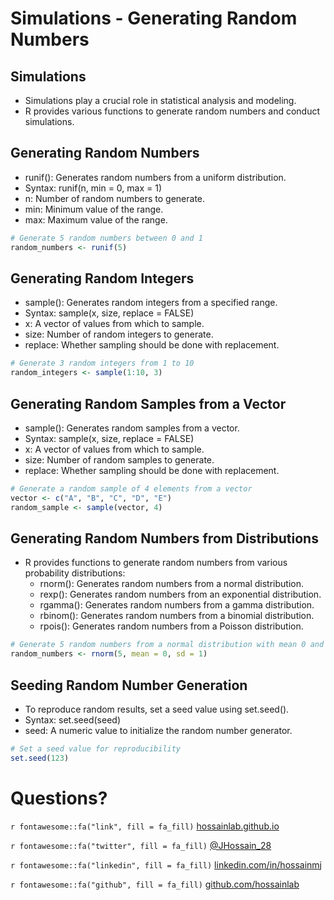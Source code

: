 # Simulations - Generating Random Numbers 

## Simulations
- Simulations play a crucial role in statistical analysis and modeling.
- R provides various functions to generate random numbers and conduct simulations.

## Generating Random Numbers
- runif(): Generates random numbers from a uniform distribution.
- Syntax: runif(n, min = 0, max = 1)
- n: Number of random numbers to generate.
- min: Minimum value of the range.
- max: Maximum value of the range.

```r
# Generate 5 random numbers between 0 and 1
random_numbers <- runif(5)
```

## Generating Random Integers
- sample(): Generates random integers from a specified range.
- Syntax: sample(x, size, replace = FALSE)
- x: A vector of values from which to sample.
- size: Number of random integers to generate.
- replace: Whether sampling should be done with replacement.

```r
# Generate 3 random integers from 1 to 10
random_integers <- sample(1:10, 3)
```

## Generating Random Samples from a Vector
- sample(): Generates random samples from a vector.
- Syntax: sample(x, size, replace = FALSE)
- x: A vector of values from which to sample.
- size: Number of random samples to generate.
- replace: Whether sampling should be done with replacement.

```r
# Generate a random sample of 4 elements from a vector
vector <- c("A", "B", "C", "D", "E")
random_sample <- sample(vector, 4)
```

## Generating Random Numbers from Distributions
- R provides functions to generate random numbers from various probability distributions:
  - rnorm(): Generates random numbers from a normal distribution.
  - rexp(): Generates random numbers from an exponential distribution.
  - rgamma(): Generates random numbers from a gamma distribution.
  - rbinom(): Generates random numbers from a binomial distribution.
  - rpois(): Generates random numbers from a Poisson distribution.
  
```r
# Generate 5 random numbers from a normal distribution with mean 0 and standard deviation 1
random_numbers <- rnorm(5, mean = 0, sd = 1)
```

## Seeding Random Number Generation
- To reproduce random results, set a seed value using set.seed().
- Syntax: set.seed(seed)
- seed: A numeric value to initialize the random number generator.

```r
# Set a seed value for reproducibility
set.seed(123)
```

# Questions? 
`r fontawesome::fa("link", fill = fa_fill)` [hossainlab.github.io](https://hossainlab.github.io/)

`r fontawesome::fa("twitter", fill = fa_fill)` [\@JHossain_28](https://twitter.com/JHossain_28)

`r fontawesome::fa("linkedin", fill = fa_fill)` [linkedin.com/in/hossainmj](https://www.linkedin.com/in/hossainmj/)

`r fontawesome::fa("github", fill = fa_fill)` [github.com/hossainlab](https://github.com/hossainlab/)

